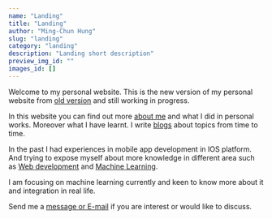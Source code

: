 ```yaml
---
name: "Landing"
title: "Landing"
author: "Ming-Chun Hung"
slug: "landing"
category: "landing"
description: "Landing short description"
preview_img_id: ""
images_id: []
---
```


Welcome to my personal website. This is the new version of my personal website
from [old version](https://nelsonpunch.netlify.app/) and still working in progress.

In this website you can find out more [about me](/about/) and what I did in personal
works. Moreover what I have learnt. I write [blogs](/blogs/) about topics from time to time.

In the past I had experiences in mobile app development in IOS platform. And trying
to expose myself about more knowledge in different area such as [Web development](/projects/web/)
and [Machine Learning](/projects/machine-learning/).

I am focusing on machine learning currently and keen to know more about it and integration
in real life.

Send me a [message or E-mail](/contact/message-me/) if you are interest or would like to discuss.

